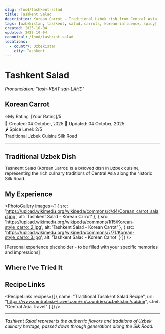 ```yaml
---
slug: /food/tashkent-salad
title: Tashkent Salad
description: Korean Carrot - Traditional Uzbek dish from Central Asia
tags: [uzbekistan, tashkent, salad, carrots, korean-influence, spicy]
created: 2025-10-04
updated: 2025-10-04
canonical: /food/tashkent-salad
locations:
  - country: Uzbekistan
    city: Tashkent
---
```



# Tashkent Salad
*Pronunciation: "tash-KENT sah-LAHD"*

## Korean Carrot

<div className="food-rating">
  <span className="star">⭐</span>My Rating: [Your Rating]/5
</div>

<div className="food-metadata">
  <span className="food-date">📅 Created: 04 October, 2025</span>
  <span className="food-date">🔄 Updated: 04 October, 2025</span>
</div>

<div className="spice-level">
  🌶️ Spice Level: 2/5
</div>

<div className="food-tags">
  <span className="food-tag">Traditional</span>
  <span className="food-tag">Uzbek Cuisine</span>
  <span className="food-tag">Silk Road</span>
</div>

---

## Traditional Uzbek Dish

Tashkent Salad (Korean Carrot) is a beloved dish in Uzbek cuisine, representing the rich culinary traditions of Central Asia along the historic Silk Road.

## My Experience

<PhotoGallery
  images={[
    { src: 'https://upload.wikimedia.org/wikipedia/commons/d/d4/Corean_carrot_salad.jpg', alt: 'Tashkent Salad - Korean Carrot' },
    { src: 'https://upload.wikimedia.org/wikipedia/commons/1/15/Korean-style_carrot_2.jpg', alt: 'Tashkent Salad - Korean Carrot' },
    { src: 'https://upload.wikimedia.org/wikipedia/commons/7/71/Korean-style_carrot_3.jpg', alt: 'Tashkent Salad - Korean Carrot' }
  ]}
/>

[Personal experience placeholder - to be filled with your specific memories and impressions]

## Where I've Tried It

<MapEmbed location="Tashkent, Uzbekistan" description="Traditional preparation across Uzbekistan" />

## Recipe Links

<RecipeLinks
  recipes={[
    {
      name: "Traditional Tashkent Salad Recipe",
      url: "https://www.centralasia-travel.com/en/countries/uzbekistan/cuisine",
      chef: "Central Asia Travel"
    }
  ]}
/>

---

*Tashkent Salad represents the authentic flavors and traditions of Uzbek culinary heritage, passed down through generations along the Silk Road.*

